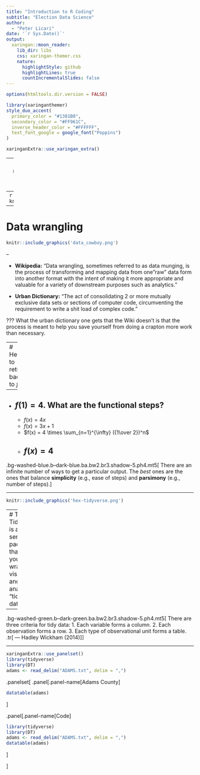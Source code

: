 ```yaml
---
title: "Introduction to R Coding"
subtitle: "Election Data Science"  
author: 
  - "Peter Licari"
date: '`r Sys.Date()`'
output:
  xaringan::moon_reader:
    lib_dir: libs
    css: xaringan-themer.css
    nature:
      highlightStyle: github
      highlightLines: true
      countIncrementalSlides: false
---
```


```r
options(htmltools.dir.version = FALSE)
```

```r
library(xaringanthemer)
style_duo_accent(
  primary_color = "#1381B0",
  secondary_color = "#FF961C",
  inverse_header_color = "#FFFFFF",
  text_font_google = google_font("Poppins")
)

xaringanExtra::use_xaringan_extra()
```


---
The fact is, most of your time will be spent cleaning data and preparing data *for* analysis, rather than **doing** the analysis.

--
```r
knitr::include_graphics('lightyear.png')
```

---

# Data wrangling

```r
knitr::include_graphics('data_cowboy.png')
```
--

* **Wikipedia:** "Data wrangling, sometimes referred to as data munging, is the process of transforming and mapping data from one "raw" data form into another format with the intent of making it more appropriate and valuable for a variety of downstream purposes such as analytics." 

* **Urban Dictionary:** "The act of consolidating 2 or more mutually exclusive data sets or sections of computer code, circumventing the requirement to write a shit load of complex code."



???
What the urban dictionary one gets that the Wiki doesn't is that the process is meant to help you save yourself from doing a crapton more work than necessary.

---
# Helpful to return back to $f(x)$

--

* $f(1) = 4$. What are the functional steps?
--

  * $f(x) = 4x$
  * $f(x) = 3x + 1$
  * $f(x) = 4 \times \sum_{n=1}^{\infty} ({1\over 2})^n$
  * $f(x) = 4$
--

.bg-washed-blue.b--dark-blue.ba.bw2.br3.shadow-5.ph4.mt5[
There are an infinite number of ways to get a particular output. The *best* ones are the ones that balance **simplicity** (e.g., ease of steps) and **parsimony** (e.g., number of steps).
] 

---

```r
knitr::include_graphics('hex-tidyverse.png')
```

---
# The Tidyverse is a series of packages that helps you wrangle, visualize, and analyze "tidy" data.

--

.bg-washed-green.b--dark-green.ba.bw2.br3.shadow-5.ph4.mt5[
There are three criteria for tidy data:
1. Each variable forms a column.
2. Each observation forms a row.
3. Each type of observational unit forms a table.
.tr[
— Hadley Wickham (2014)
]
] 


---
```r
xaringanExtra::use_panelset()
library(tidyverse)
library(DT)
adams <- read_delim("ADAMS.txt", delim = ",")

```
.panelset[
.panel[.panel-name[Adams County]

```r
datatable(adams)
```
]

.panel[.panel-name[Code]
```r
library(tidyverse)
library(DT)
adams <- read_delim("ADAMS.txt", delim = ",")
datatable(adams)
```

]


]
